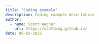 ```yaml
---
title: "Coding example"
description: Coding example description
author: 
  - name: Scott Wagner
    url: https://scottwag.github.io/
date: 06-02-2025
---
```

